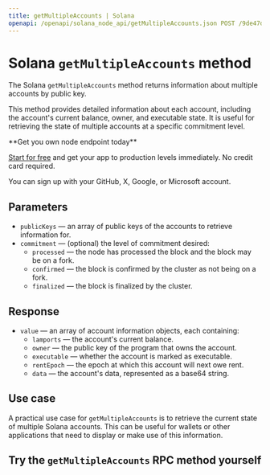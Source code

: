 ---
title: getMultipleAccounts | Solana
openapi: /openapi/solana_node_api/getMultipleAccounts.json POST /9de47db917d4f69168e3fed02217d15b
---

# Solana `getMultipleAccounts` method

The Solana `getMultipleAccounts` method returns information about multiple accounts by public key.

This method provides detailed information about each account, including the account's current balance, owner, and executable state. It is useful for retrieving the state of multiple accounts at a specific commitment level.

<Check>
**Get you own node endpoint today**

[Start for free](https://console.chainstack.com/) and get your app to production levels immediately. No credit card required.

You can sign up with your GitHub, X, Google, or Microsoft account.
</Check>


## Parameters

* `publicKeys` — an array of public keys of the accounts to retrieve information for.
* `commitment` — (optional) the level of commitment desired:
  + `processed` — the node has processed the block and the block may be on a fork.
  + `confirmed` — the block is confirmed by the cluster as not being on a fork.
  + `finalized` — the block is finalized by the cluster.

## Response

* `value` — an array of account information objects, each containing:
  + `lamports` — the account's current balance.
  + `owner` — the public key of the program that owns the account.
  + `executable` — whether the account is marked as executable.
  + `rentEpoch` — the epoch at which this account will next owe rent.
  + `data` — the account's data, represented as a base64 string.

## Use case

A practical use case for `getMultipleAccounts` is to retrieve the current state of multiple Solana accounts. This can be useful for wallets or other applications that need to display or make use of this information.

## Try the `getMultipleAccounts` RPC method yourself
